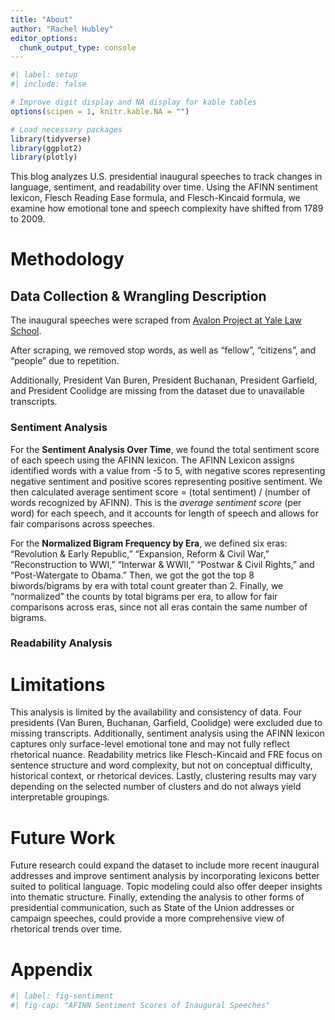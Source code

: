 ```yaml
---
title: "About"
author: "Rachel Hubley"
editor_options: 
  chunk_output_type: console
---
```


```r
#| label: setup
#| include: false

# Improve digit display and NA display for kable tables
options(scipen = 1, knitr.kable.NA = "")

# Load necessary packages
library(tidyverse)
library(ggplot2)
library(plotly)

```


This blog analyzes U.S. presidential inaugural speeches to track changes in language, sentiment, and readability over time. Using the AFINN sentiment lexicon, Flesch Reading Ease formula, and Flesch-Kincaid formula, we examine how emotional tone and speech complexity have shifted from 1789 to 2009.

# Methodology

## Data Collection & Wrangling Description
The inaugural speeches were scraped from [Avalon Project at Yale Law School](https://avalon.law.yale.edu/subject_menus/inaug.asp). 

After scraping, we removed stop words, as well as "fellow", "citizens", and "people" due to repetition.

Additionally, President Van Buren, President Buchanan, President Garfield, and President Coolidge are missing from the dataset due to unavailable transcripts.

### Sentiment Analysis
For the **Sentiment Analysis Over Time**, we found the total sentiment score of each speech using the AFINN lexicon. The AFINN Lexicon assigns identified words with a value from -5 to 5, with negative scores representing negative sentiment and positive scores representing positive sentiment. We then calculated average sentiment score = (total sentiment) / (number of words recognized by AFINN). This is the *average sentiment score* (per word) for each speech, and it accounts for length of speech and allows for fair comparisons across speeches. 

For the **Normalized Bigram Frequency by Era**, we defined six eras: "Revolution & Early Republic," "Expansion, Reform & Civil War," "Reconstruction to WWI," "Interwar & WWII," "Postwar & Civil Rights," and "Post-Watergate to Obama." Then, we got the got the top 8 biwords/bigrams by era with total count greater than 2. Finally, we "normalized" the counts by total bigrams per era, to allow for fair comparisons across eras, since not all eras contain the same number of bigrams.

### Readability Analysis


# Limitations
This analysis is limited by the availability and consistency of data. Four presidents (Van Buren, Buchanan, Garfield, Coolidge) were excluded due to missing transcripts. Additionally, sentiment analysis using the AFINN lexicon captures only surface-level emotional tone and may not fully reflect rhetorical nuance. Readability metrics like Flesch-Kincaid and FRE focus on sentence structure and word complexity, but not on conceptual difficulty, historical context, or rhetorical devices. Lastly, clustering results may vary depending on the selected number of clusters and do not always yield interpretable groupings.

# Future Work
Future research could expand the dataset to include more recent inaugural addresses and improve sentiment analysis by incorporating lexicons better suited to political language. Topic modeling could also offer deeper insights into thematic structure. Finally, extending the analysis to other forms of presidential communication, such as State of the Union addresses or campaign speeches, could provide a more comprehensive view of rhetorical trends over time.

# Appendix



```r
#| label: fig-sentiment
#| fig-cap: "AFINN Sentiment Scores of Inaugural Speeches"

```


